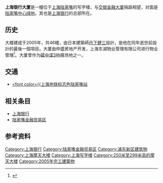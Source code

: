 {{Infobox building
|name               = 上海银行大厦
|image              = Bank of Shanghai Headquarters.jpg
|image_size         = 220px
|caption            = 上海银行大厦
|completion_date    = 2005年
|location           = {{CHN}}[[上海市|上海市]][[浦东新区|浦东新区]]银城中路168号
|latd               = 31.242
|longd              = 121.5
|iso_region         = CN
|coordinates_display= title
|antenna_spire      = 252米
|roof               = 230米
|building_type      = 办公楼
|floor_count        = 46
|floor_area         = 10.8万平方米
|developer          = 仲盛房地產公司
|owner              = [[上海銀行|上海銀行]]
|landlord           = [[上海市人民政府|上海市人民政府]]（國有土地所有權）
|architect          = [[丹下健三|丹下健三]]建筑设计事务所
|contractor         = [[上海建工集團|上海建工集團]]
|references         = 
}}
'''上海银行大厦'''是一幢位于[[上海|上海]][[陆家嘴|陆家嘴]]的写字楼，与[[交银金融大厦|交银金融大厦]]隔路相望，对面是[[陆家嘴中心绿地|陆家嘴中心绿地]]。其也是[[上海银行|上海银行]]的总部所在。

==历史==
大楼建成于2005年，共46楼，由日本建築師[[丹下健三|丹下健三]]設計，是他在同年逝世前設計的最後一個項目。大厦由仲盛房地产开发，上海东湖物业管理有限公司进行物业管理<ref name="tg">{{Cite web |url=http://www.shdhwy.com/show_project.asp?s_id=7 |title=上海银行大厦项目介绍 |accessdate=2013-12-29 |archive-date=2013-12-31 |archive-url=https://web.archive.org/web/20131231000027/http://www.shdhwy.com/show_project.asp?s_id=7 |dead-url=no }}</ref>。大厦曾作为[[碟中谍3|碟中谍3]]拍摄场地之一。

==交通==
*[[上海轨道交通2号线|<font color={{上海地铁标志色]][[陆家嘴站|陆家嘴站]]

==相关条目==
*[[上海银行|上海银行]]
*[[陆家嘴金融贸易区|陆家嘴金融贸易区]]

==参考资料==
<references />

{{SH-stub}}
{{超高层摩天大楼}}
{{上海摩天大楼}}
{{Authority control}}
[[Category:上海银行|Category:上海银行]]
[[Category:陆家嘴金融贸易区|Category:陆家嘴金融贸易区]]
[[Category:浦东新区建筑物|Category:浦东新区建筑物]]
[[Category:上海摩天大楼|Category:上海摩天大楼]]
[[Category:上海写字楼|Category:上海写字楼]]
[[Category:250米至299米高的摩天大楼|Category:250米至299米高的摩天大楼]]
[[Category:2005年完工建築物|Category:2005年完工建築物]]